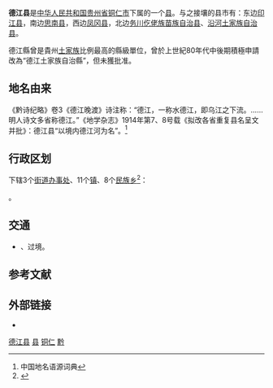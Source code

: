 {{Infobox China County
| county =德江县
| Photo =
| Photoname=
| map =
| map size =
| Pinyin =
| Belong =[[贵州省|贵州省]][[铜仁市|铜仁市]]
| Types= [[县|县]]
| admincode =522227
| founded =
| officerTitle=
| officer =
| division =20
| town=12
| township=8
| subdistrict=
| dialect = [[西南官話|西南官話]][[思南話|德江話]]
| post code=565200
| phone code =0856
| coordinate =
| area =2072
| area land =
| area water =
| census yr =2010
| pop =37万
| density =
| GDP =32亿（2010年）
| web =http://www.dejiang.gov.cn/
}}
'''德江县'''是[[中华人民共和国|中华人民共和国]][[贵州省|贵州省]][[铜仁市|铜仁市]]下属的一个[[县|县]]。与之接壤的县市有：东边[[印江县|印江县]]，南边[[思南县|思南县]]，西边[[凤冈县|凤冈县]]，北边[[务川仡佬族苗族自治县|务川仡佬族苗族自治县]]、[[沿河土家族自治县|沿河土家族自治县]]。

德江縣曾是貴州[[土家族|土家族]]比例最高的縣級單位，曾於上世紀80年代中後期積極申請改為“德江土家族自治縣”，但未獲批准。

==地名由来==
《黔诗纪略》卷3《德江晚渡》诗注称：“德江，一称水德江，即乌江之下流。……明人诗文多省称德江。”《地学杂志》1914年第7、8号载《拟改各省重复县名呈文并批》：德江县“以境内德江河为名”。<ref>中国地名语源词典</ref>

== 行政区划 ==
{{PAGENAMEBASE}}下辖3个[[街道办事处|街道办事处]]、11个[[行政建制镇|镇]]、8个[[民族乡|民族乡]]<ref>{{PRC admin/ref sgc|52/06/26}}</ref>：

{{PRC admin/children|52/06/26}}。

== 交通 ==
* {{中国国道名|326}}、{{中国国道名|352}}过境。

== 参考文献 ==
{{reflist}}

== 外部链接 ==
* {{Official website|http://www.dejiang.gov.cn/|name=德江县人民政府}}

{{德江县行政区划}}
{{铜仁市行政区划}}
{{贵州行政区划}}
{{国家级贫困县|前}}

[[Category:德江县|]]
[[Category:铜仁区县|县]]
[[Category:贵州县份|铜仁]]
[[Category:原国家级贫困县|黔]]